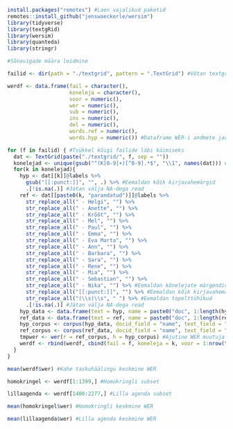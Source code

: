
```r
install.packages("remotes") #Laen vajalikud paketid
remotes::install_github("jenswaeckerle/wersim")
library(tidyverse)
library(textgRid)
library(wersim)
library(quanteda)
library(stringr)
```


```r
#Sõnavigade määra leidmine

failid <- dir(path = "./textgrid", pattern = ".TextGrid") #Võtan textgrid failid

werdf <- data.frame(fail = character(), 
                    koneleja = character(), 
                    voor = numeric(), 
                    wer = numeric(), 
                    sub = numeric(), 
                    ins = numeric(), 
                    del = numeric(),
                    words.ref = numeric(),
                    words.hyp = numeric()) #Dataframe WER-i andmete jaoks

for (f in failid) { #Tsükkel kõigi failide läbi käimiseks
  dat <- TextGrid(paste("./textgrid/", f, sep = ""))
  konelejad <- unique(gsub("^(K[0-9]+)[^0-9].*$", "\\1", names(dat))) #Salvestan kõnelejad
  for(k in konelejad){
    hyp <- dat[[k]]@labels %>% 
      gsub("[[:punct:]]", "", .) %>% #Eemaldan kõik kirjavahemärgid
      .[!is.na(.)] #Jätan välja NA-dega read
    ref <- dat[[paste0(k, "parandatud")]]@labels %>%
      str_replace_all(" - Helgi", "") %>% 
      str_replace_all(" - Anette", "") %>% 
      str_replace_all(" - Krõõt", "") %>% 
      str_replace_all(" - Mel", "") %>% 
      str_replace_all(" - Paul", "") %>% 
      str_replace_all(" - Emma", "") %>% 
      str_replace_all(" - Eva Marta", "") %>% 
      str_replace_all(" - Ann", "") %>% 
      str_replace_all(" - Barbara", "") %>% 
      str_replace_all(" - Sara", "") %>% 
      str_replace_all(" - Rene", "") %>% 
      str_replace_all(" - Mia", "") %>% 
      str_replace_all(" - Sebastian", "") %>% 
      str_replace_all(" - Nika", "") %>% #Eemaldan kõnelejate märgendid
      str_replace_all("[[:punct:]]", "") %>% #Eemaldan kõik kirjavahemärgid
      str_replace_all("(\\s)\\s", " ") %>% #Eemaldan topelttühikud
      .[!is.na(.)] #Jätan välja NA-dega read
    hyp_data <- data.frame(text = hyp, name = paste0("doc", 1:length(hyp)))
    ref_data <- data.frame(text = ref, name = paste0("doc", 1:length(ref)))
    hyp_corpus <- corpus(hyp_data, docid_field = "name", text_field = "text") #Oletuslik korpus
    ref_corpus <- corpus(ref_data, docid_field = "name", text_field = "text") #Referentskorpus
    tmpwer <- wer(r = ref_corpus, h = hyp_corpus) #Ajutine WER muutuja
    werdf <- rbind(werdf, cbind(fail = f, koneleja = k, voor = 1:nrow(tmpwer), tmpwer)) #Lisan andmed WER-i dataframe'i
  }
}

mean(werdf$wer) #Kahe taskuhäälingu keskmine WER

homokringel <- werdf[1:1399,] #Homokringli subset

lillaagenda <- werdf[1400:2277,] #Lilla agenda subset

mean(homokringel$wer) #Homokringli keskmine WER

mean(lillaagenda$wer) #Lilla agenda keskmine WER
```




